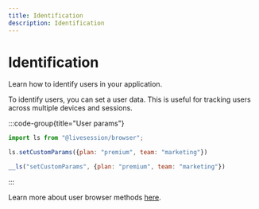 ```yaml
---
title: Identification
description: Identification
---
```


# Identification
<Subtitle>
    Learn how to identify users in your application.
</Subtitle>

To identify users, you can set a user data.
This is useful for tracking users across multiple devices and sessions.


:::code-group{title="User params"}
```js sdk
import ls from "@livesession/browser";

ls.setCustomParams({plan: "premium", team: "marketing"})
```

```js window
__ls("setCustomParams", {plan: "premium", team: "marketing"})
```
:::

Learn more about user browser methods [here](/docs/api/browser/methods).